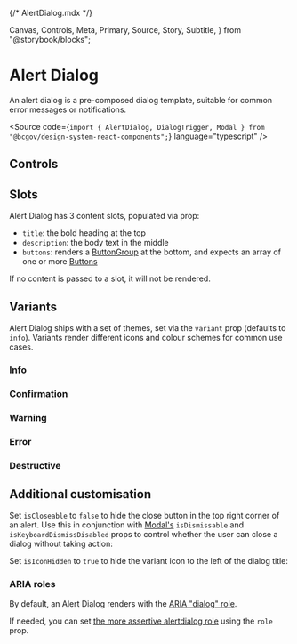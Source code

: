 {/* AlertDialog.mdx */}

  Canvas,
  Controls,
  Meta,
  Primary,
  Source,
  Story,
  Subtitle,
} from "@storybook/blocks";


<Meta title="Components/Dialogs/AlertDialog" />

# Alert Dialog

<Subtitle>
  An alert dialog is a pre-composed dialog template, suitable for common error
  messages or notifications.
</Subtitle>

<Source
  code={`import { AlertDialog, DialogTrigger, Modal } from "@bcgov/design-system-react-components";`}
  language="typescript"
/>

## Controls

<Primary of={AlertDialogStories} />
<Controls of={AlertDialogStories.AlertDialogTemplate} />

## Slots

Alert Dialog has 3 content slots, populated via prop:

- `title`: the bold heading at the top
- `description`: the body text in the middle
- `buttons`: renders a [ButtonGroup](?path=/docs/components-button-buttongroup--docs) at the bottom, and expects an array of one or more [Buttons](?path=/docs/components-button-button--docs)

If no content is passed to a slot, it will not be rendered.

## Variants

Alert Dialog ships with a set of themes, set via the `variant` prop (defaults to `info`). Variants render different icons and colour schemes for common use cases.

### Info

<Canvas of={AlertDialogStories.AlertDialogTemplate} />

### Confirmation

<Canvas of={AlertDialogStories.ConfirmationAlert} />

### Warning

<Canvas of={AlertDialogStories.WarningAlert} />

### Error

<Canvas of={AlertDialogStories.ErrorAlert} />

### Destructive

<Canvas of={AlertDialogStories.DestructiveAlert} />

## Additional customisation

Set `isCloseable` to `false` to hide the close button in the top right corner of an alert. Use this in conjunction with [Modal's](?path=/docs/components-dialogs--docs#modal) `isDismissable` and `isKeyboardDismissDisabled` props to control whether the user can close a dialog without taking action:

<Canvas of={AlertDialogStories.AlertDialogWithoutCloseButton} />

Set `isIconHidden` to `true` to hide the variant icon to the left of the dialog title:

<Canvas of={AlertDialogStories.AlertDialogWithoutIcon} />

### ARIA roles

By default, an Alert Dialog renders with the [ARIA "dialog" role](https://developer.mozilla.org/en-US/docs/Web/Accessibility/ARIA/Roles/dialog_role).

If needed, you can set [the more assertive alertdialog role](https://developer.mozilla.org/en-US/docs/Web/Accessibility/ARIA/Roles/alertdialog_role) using the `role` prop.
